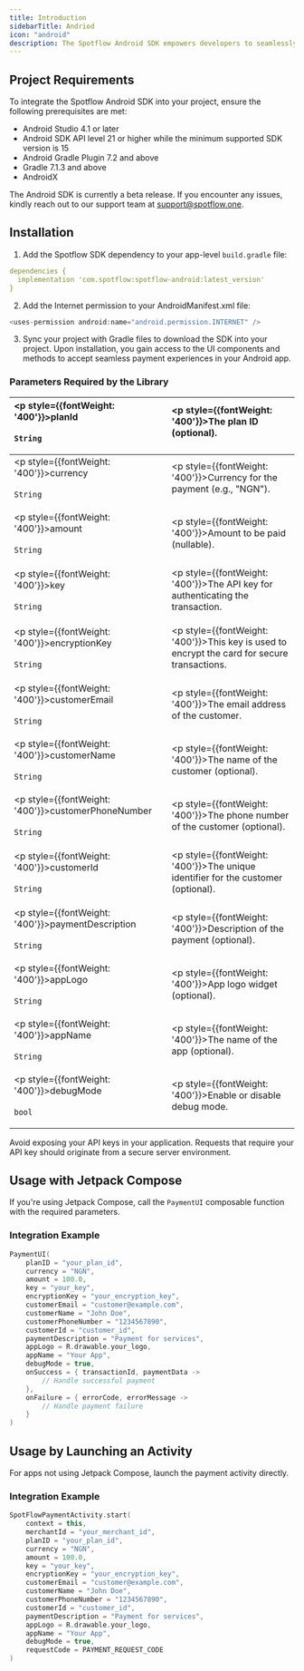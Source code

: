 ```yaml
---
title: Introduction
sidebarTitle: Andriod
icon: "android"
description: The Spotflow Android SDK empowers developers to seamlessly integrate payment functionalities into their Android applications. It provides UI components and methods that allows you accept payment in your Android app.
---
```



## Project Requirements

To integrate the Spotflow Android SDK into your project, ensure the following prerequisites are met:

- Android Studio 4.1 or later
- Android SDK API level 21 or higher while the minimum supported SDK version is 15
- Android Gradle Plugin 7.2 and above
- Gradle 7.1.3 and above
- AndroidX

<Info>The Android SDK is currently a beta release. If you encounter any issues, kindly reach out to our support team at support@spotflow.one.</Info>

## Installation

1. Add the Spotflow SDK dependency to your app-level `build.gradle` file:

```yaml
dependencies {
  implementation 'com.spotflow:spotflow-android:latest_version'
}
```
2. Add the Internet permission to your AndroidManifest.xml file:
```kotlin
<uses-permission android:name="android.permission.INTERNET" />
```

3. Sync your project with Gradle files to download the SDK into your project. Upon installation, you gain access to the UI components and methods to accept seamless payment experiences in your Android app.


### Parameters Required by the Library

| <p style={{fontWeight: '400'}}>planId<br></br><span>`String`</span></p> | <p style={{fontWeight: '400'}}>The plan ID (optional).</p> |
|:---------|:---------|
| <p style={{fontWeight: '400'}}>currency <br></br> <span>`String`</span></p> | <p style={{fontWeight: '400'}}>Currency for the payment (e.g., "NGN").</p> |
| <p style={{fontWeight: '400'}}>amount <br></br> <span>`String`</span></p> | <p style={{fontWeight: '400'}}>Amount to be paid (nullable).</p> |
| <p style={{fontWeight: '400'}}>key <br></br> <span>`String`</span></p> | <p style={{fontWeight: '400'}}>The API key for authenticating the transaction.</p> |
| <p style={{fontWeight: '400'}}>encryptionKey<br></br> <span>`String`</span></p> | <p style={{fontWeight: '400'}}>This key is used to encrypt the card for secure transactions.</p> |
| <p style={{fontWeight: '400'}}>customerEmail<br></br> <span>`String`</span></p> | <p style={{fontWeight: '400'}}>The email address of the customer.</p> |
| <p style={{fontWeight: '400'}}>customerName<br></br> <span>`String`</span></p> | <p style={{fontWeight: '400'}}>The name of the customer (optional).</p> |
|<p style={{fontWeight: '400'}}>customerPhoneNumber<br></br> <span>`String`</span></p> | <p style={{fontWeight: '400'}}>The phone number of the customer (optional).</p> |
|<p style={{fontWeight: '400'}}>customerId<br></br> <span>`String`</span></p> | <p style={{fontWeight: '400'}}>The unique identifier for the customer (optional).</p> |
|<p style={{fontWeight: '400'}}>paymentDescription<br></br> <span>`String`</span></p> | <p style={{fontWeight: '400'}}>Description of the payment (optional).</p> |
|<p style={{fontWeight: '400'}}>appLogo<br></br> <span>`String`</span></p> | <p style={{fontWeight: '400'}}>App logo widget (optional).</p> |
|<p style={{fontWeight: '400'}}>appName<br></br> <span>`String`</span></p> | <p style={{fontWeight: '400'}}>The name of the app (optional).</p> |
|<p style={{fontWeight: '400'}}>debugMode<br></br> <span>`bool`</span></p> | <p style={{fontWeight: '400'}}>Enable or disable debug mode.</p> |


Avoid exposing your API keys in your application. Requests that require your API key should originate from a secure server environment.


## Usage with Jetpack Compose

If you're using Jetpack Compose, call the `PaymentUI` composable function with the required parameters.

### Integration Example

```kotlin lines
PaymentUI(
    planID = "your_plan_id",
    currency = "NGN",
    amount = 100.0,
    key = "your_key",
    encryptionKey = "your_encryption_key",
    customerEmail = "customer@example.com",
    customerName = "John Doe",
    customerPhoneNumber = "1234567890",
    customerId = "customer_id",
    paymentDescription = "Payment for services",
    appLogo = R.drawable.your_logo,
    appName = "Your App",
    debugMode = true,
    onSuccess = { transactionId, paymentData ->
        // Handle successful payment
    },
    onFailure = { errorCode, errorMessage ->
        // Handle payment failure
    }
)
```

## Usage by Launching an Activity

For apps not using Jetpack Compose, launch the payment activity directly.

### Integration Example

```kotlin lines
SpotFlowPaymentActivity.start(
    context = this,
    merchantId = "your_merchant_id",
    planID = "your_plan_id",
    currency = "NGN",
    amount = 100.0,
    key = "your_key",
    encryptionKey = "your_encryption_key",
    customerEmail = "customer@example.com",
    customerName = "John Doe",
    customerPhoneNumber = "1234567890",
    customerId = "customer_id",
    paymentDescription = "Payment for services",
    appLogo = R.drawable.your_logo,
    appName = "Your App",
    debugMode = true,
    requestCode = PAYMENT_REQUEST_CODE
)
```





